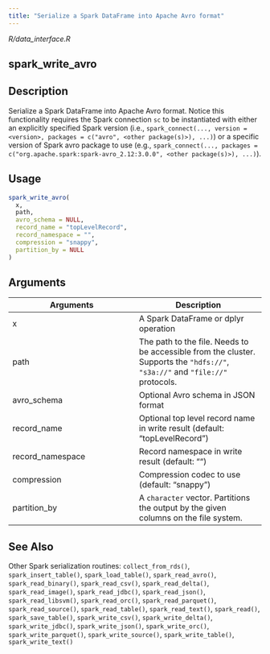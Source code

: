 ```yaml
---
title: "Serialize a Spark DataFrame into Apache Avro format"
---
```


*R/data_interface.R*

## spark_write_avro

## Description
Serialize a Spark DataFrame into Apache Avro format. Notice this functionality requires the Spark connection `sc` to be instantiated with either an explicitly specified Spark version (i.e., `spark_connect(..., version = <version>, packages = c("avro", <other package(s)>), ...)`) or a specific version of Spark avro package to use (e.g., `spark_connect(..., packages = c("org.apache.spark:spark-avro_2.12:3.0.0", <other package(s)>), ...)`). 


## Usage
```r
spark_write_avro( 
  x, 
  path, 
  avro_schema = NULL, 
  record_name = "topLevelRecord", 
  record_namespace = "", 
  compression = "snappy", 
  partition_by = NULL 
) 
```

## Arguments
|Arguments|Description|
|---|---|
| x | A Spark DataFrame or dplyr operation |
| path | The path to the file. Needs to be accessible from the cluster. Supports the `"hdfs://"`, `"s3a://"` and `"file://"` protocols. |
| avro_schema | Optional Avro schema in JSON format |
| record_name | Optional top level record name in write result (default: "topLevelRecord") |
| record_namespace | Record namespace in write result (default: "") |
| compression | Compression codec to use (default: "snappy") |
| partition_by | A `character` vector. Partitions the output by the given columns on the file system. |






## See Also
Other Spark serialization routines:  `collect_from_rds()`, `spark_insert_table()`, `spark_load_table()`, `spark_read_avro()`, `spark_read_binary()`, `spark_read_csv()`, `spark_read_delta()`, `spark_read_image()`, `spark_read_jdbc()`, `spark_read_json()`, `spark_read_libsvm()`, `spark_read_orc()`, `spark_read_parquet()`, `spark_read_source()`, `spark_read_table()`, `spark_read_text()`, `spark_read()`, `spark_save_table()`, `spark_write_csv()`, `spark_write_delta()`, `spark_write_jdbc()`, `spark_write_json()`, `spark_write_orc()`, `spark_write_parquet()`, `spark_write_source()`, `spark_write_table()`, `spark_write_text()`

